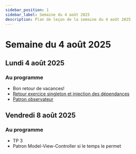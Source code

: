 ```yaml
---
sidebar_position: 1
sidebar_label: Semaine du 4 août 2025
description: Plan de leçon de la semaine du 4 août 2025
---
```


# Semaine du 4 août 2025

## Lundi 4 août 2025

### Au programme

- Bon retour de vacances!
- [Retour exercice singleton et injection des dépendances](../semaine_07/Exercices/singleton_di.mdx)
- [Patron observateur](./patron_observateur.mdx)

## Vendredi 8 août 2025

### Au programme

- TP 3
- Patron Model-View-Controller si le temps le permet
